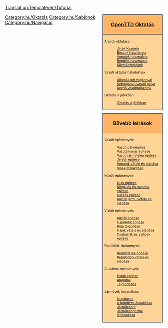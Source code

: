 <!--
NOTE:
Aqueducts should go under 'bridges' (with a link from building locks and canals), as aqueducts are in fact bridges but then for ships.

Possible future tutorials not already in list:
- Multistations
--><noinclude>[[Translation:Template/en/Tutorial]]{{en/-}}</noinclude><div style="float:right; padding-left:12px; background:none;">
<div style="width:180px; border:1px solid #000000; background:#ffb466; padding:5px; -moz-border-radius-topleft:5px; -moz-border-radius-topright:5px; font-size: 12pt;">
<center><strong><font size="3">[[Main/hu/OpenTTD|OpenTTD]] [[Main/hu/Oktatás/Játék Kezdete|Oktatás]]</font></strong></center>
</div>
<div style="width:180px;  border:1px solid black; border-top-width: 0px; background:#ffd496; padding:5px; font-size: 8pt;">

Alapok oktatása:
:[[Main/hu/Oktatás/Játék Kezdete|Játék Kezdete]]
:[[Main/hu/Oktatás/Buszok|Buszok használata]]
:[[Main/hu/Oktatás/Vonatok|Vonatok használata]]
:[[Main/hu/Oktatás/Repülők|Repülők használata]]
:[[Main/hu/Oktatás/Következtetések|Következtetések]]
Vasúti oktatás haladóknak:
:[[Main/hu/Oktatás/Állomás két vágánnyal|Állomás két vágánnyal]]
:[[Main/hu/Oktatás/Kétvágányú vasúti pálya|Kétvágányú vasúti pálya]]
:[[Main/hu/Oktatás/Kezdő vasúthálózatok|Kezdő vasúthálózatok]]
Oktatás a játékban:
:[[Main/hu/Oktatás a játékban|Oktatás a játékban]]

</div>

<div style="width:180px; border:1px solid #000000; background:#ffb466; padding:5px; font-size: 12pt; margin-top: 10px;">
<center><strong><font size="3">Bővebb leírások</font></strong></center>
</div>
<div style="width:180px;  border:1px solid black; border-top-width: 0px; background:#ffd496; padding:5px; -moz-border-radius-bottomleft:5px; -moz-border-radius-bottomright:8px; font-size: 8pt;">
<span style="font-weight:bold;">

Vasúti építmények:
:[[Main/hu/Vasúti pályaépítés|Vasúti pályaépítés]]
:[[Main/hu/Vasútállomás építése|Vasútállomás építése]]
:[[Main/hu/Vasúti járműtelep építése|Vasúti járműtelep építése]]
:[[Main/hu/Jelzők építése|Jelzők építése]]
:[[Main/hu/Vonatok vétele és eladása|Vonatok vétele és eladása]]
:[[Main/hu/Sínek átalakítása|Sínek átalakítása]]

Közúti építmények:
:[[Main/hu/Utak építése|Utak építése]]
:[[Main/hu/Megállók és rakodók építése|Megállók és rakodók építése]]
:[[Main/hu/Garázs építése|Garázs építése]]
:[[Main/hu/Közúti jármű vétele és eladása|Közúti jármű vétele és eladása]]

Víziúti építmények:
:[[Main/hu/Kikötő építése|Kikötő építése]]
:[[Main/hu/Hajódokk építése|Hajódokk építése]]
:[[Main/hu/Bója telepítése|Bója telepítése]]
:[[Main/hu/Hajók vétele és eladása|Hajók vétele és eladása]]
:[[Main/hu/Csatornák és zsilipek építése|Csatornák és zsilipek építése]]

Repülőtéri építmények:
:[[Main/hu/Repülőterek építése|Repülőterek építése]]
:[[Main/hu/Repülőgép vétele és eladása|Repülőgép vétele és eladása]]

Általános építmények:
:[[Main/hu/Hidak építése|Hidak építése]]
:[[Main/hu/Alagutak|Alagutak]]
:[[Main/hu/Tájrendezés|Tájrendezés]]

Járművek használata:
:[[Main/hu/Utasítások|Utasítások]]
:[[Main/hu/Járművek átalakítása|A járművek átalakítása]]
:[[Main/hu/Járműcsere|Járműcsere]]
:[[Main/hu/Járműcsoportok|Járműcsoportok létrehozása]]

</span>
</div>
</div><includeonly>[[Category:hu/Oktatás]]</includeonly><noinclude>

[[Category:hu/Sablonok]][[Category:hu/Navigáció]]
</noinclude>